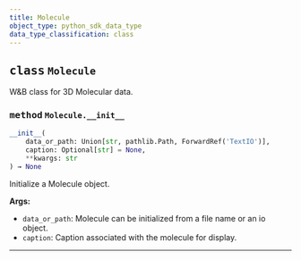 ```yaml
---
title: Molecule
object_type: python_sdk_data_type
data_type_classification: class
---
```


<Card title="View the source code" href="https://github.com/wandb/wandb/blob/main/wandb/sdk/data_types/molecule.py" icon="github"/>




## <kbd>class</kbd> `Molecule`
W&B class for 3D Molecular data. 

### <kbd>method</kbd> `Molecule.__init__`

```python
__init__(
    data_or_path: Union[str, pathlib.Path, ForwardRef('TextIO')],
    caption: Optional[str] = None,
    **kwargs: str
) → None
```

Initialize a Molecule object. 



**Args:**
 
 - `data_or_path`:  Molecule can be initialized from a file name or an io object. 
 - `caption`:  Caption associated with the molecule for display. 




---




